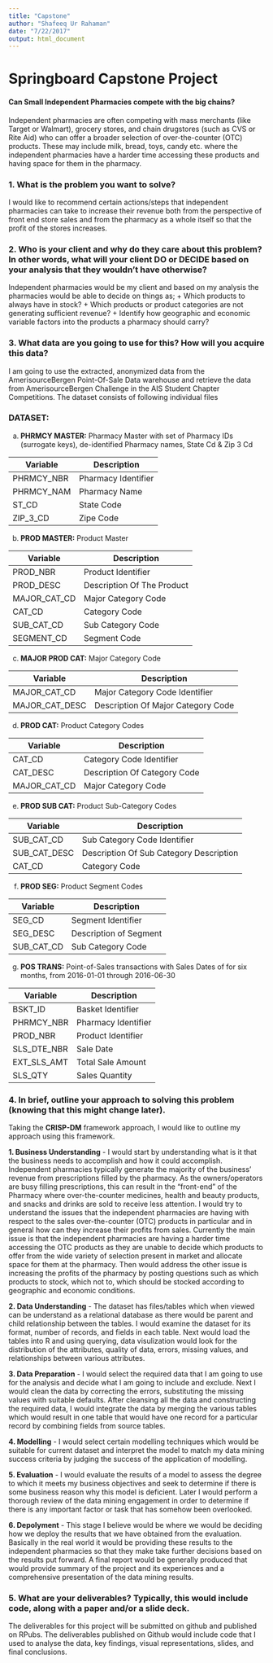 ```yaml
---
title: "Capstone"
author: "Shafeeq Ur Rahaman"
date: "7/22/2017"
output: html_document
---
```


# Springboard Capstone Project  
#### **Can Small Independent Pharmacies compete with the big chains?**

Independent pharmacies are often competing with mass merchants (like Target or Walmart), grocery stores, and chain drugstores (such as CVS or Rite Aid) who can offer a broader selection of over-the-counter (OTC) products. These may include milk, bread, toys, candy etc. where the independent pharmacies have a harder time accessing these products and having space for them in the pharmacy.

### **1. What is the problem you want to solve?**  
I would like to recommend certain actions/steps that independent pharmacies can take to increase their revenue both from the perspective of front end store sales and from the pharmacy as a whole itself so that the profit of the stores increases.

### **2. Who is your client and why do they care about this problem? In other words, what will your client DO or DECIDE based on your analysis that they wouldn’t have otherwise?**

Independent pharmacies would be my client and based on my analysis the pharmacies would be able to decide on things as;
+ Which products to always have in stock?
+ Which products or product categories are not generating sufficient revenue?
+ Identify how geographic and economic variable factors into the products a pharmacy should carry?

### **3. What data are you going to use for this? How will you acquire this data?**

I am going to use the extracted, anonymized data from the AmerisourceBergen Point-Of-Sale Data warehouse and retrieve the data from AmerisourceBergen Challenge in the AIS Student Chapter Competitions. The dataset consists of following individual files

### **DATASET:** ###

a.	**PHRMCY MASTER:** Pharmacy Master with set of Pharmacy IDs (surrogate keys), de-identified Pharmacy names, State Cd & Zip 3 Cd

Variable| Description                                   |  
--------| ----------------------------------------------|  
PHRMCY_NBR | Pharmacy Identifier  
PHRMCY_NAM | Pharmacy Name  
ST_CD | State Code  
ZIP_3_CD | Zipe Code 
    
b.	**PROD MASTER:** Product Master  

Variable| Description                                   |  
--------| ----------------------------------------------| 
PROD_NBR | Product Identifier  
PROD_DESC | Description Of The Product  
MAJOR_CAT_CD | Major Category Code  
CAT_CD | Category Code  
SUB_CAT_CD | Sub Category Code  
SEGMENT_CD | Segment Code  

c.	**MAJOR PROD CAT:** Major Category Code  

Variable| Description                                   |  
--------| ----------------------------------------------| 
MAJOR_CAT_CD | Major Category Code Identifier  
MAJOR_CAT_DESC | Description Of Major Category Code  

d.	**PROD CAT:** Product Category Codes  

Variable| Description                                   |  
--------| ----------------------------------------------| 
CAT_CD | Category Code Identifier  
CAT_DESC | Description Of Category Code  
MAJOR_CAT_CD | Major Category Code  

e.	**PROD SUB CAT:** Product Sub-Category Codes  

Variable| Description                                   |  
--------| ----------------------------------------------| 
SUB_CAT_CD | Sub Category Code Identifier  
SUB_CAT_DESC | Description Of Sub Category Description  
CAT_CD | Category Code  

f.	**PROD SEG:** Product Segment Codes  

Variable| Description                                   |  
--------| ----------------------------------------------| 
SEG_CD | Segment Identifier  
SEG_DESC | Description of Segment  
SUB_CAT_CD | Sub Category Code  

g.	**POS TRANS:** Point-of-Sales transactions with Sales Dates of for six months, from 2016-01-01 through 2016-06-30   

Variable| Description                                   |  
--------| ----------------------------------------------| 
BSKT_ID | Basket Identifier  
PHRMCY_NBR | Pharmacy Identifier  
PROD_NBR | Product Identifier  
SLS_DTE_NBR | Sale Date  
EXT_SLS_AMT | Total Sale Amount  
SLS_QTY | Sales Quantity  

### **4. In brief, outline your approach to solving this problem (knowing that this might change later).**

Taking the **CRISP-DM** framework approach, I would like to outline my approach using this framework.  

**1. Business Understanding** -
I would start by understanding what is it that the business needs to accomplish and how it could accomplish. Independent pharmacies typically generate the majority of the business’ revenue from prescriptions filled by the pharmacy.  As the owners/operators are busy filling prescriptions, this can result in the “front-end” of the Pharmacy where over-the-counter medicines, health and beauty products, and snacks and drinks are sold to receive less attention. I would try to understand the issues that the independent pharmacies are having with respect to the sales over-the-counter (OTC) products in particular and in general how can they increase their profits from sales. Currently the main issue is that the independent pharmacies are having a harder time accessing the OTC products as they are unable to decide which products to offer from the wide variety of selection present in market and allocate space for them at the pharmacy. Then would address the other issue is increasing the profits of the pharmacy by posting questions such as which products to stock, which not to, which should be stocked according to geographic and economic conditions.  

**2. Data Understanding** -
The dataset has files/tables which when viewed can be understand as a relational database as there would be parent and child relationship between the tables. I would examine the dataset for its format, number of records, and fields in each table. Next would load the tables into R and using querying, data visulization would look for the distribution of the attributes, quality of data, errors, missing values, and relationships between various attributes.  

**3. Data Preparation** - 
I would select the required data that I am going to use for the analysis and decide what I am going to include and exclude. Next I would clean the data by correcting the errors, substituting the missing values with suitable defaults. After cleansing all the data and constructing the required data, I would integrate the data by merging the various tables which would result in one table that would have one record for a particular record by combining fields from source tables.  

**4. Modelling** -
I would select certain modelling techniques which would be suitable for current dataset and interpret the model to match my data mining success criteria by judging the success of the application of modelling.  

**5. Evaluation** -
I would evaluate the results of a model to assess the degree to which it meets my business objectives and seek to determine if there is some business reason why this model is deficient. Later I would perform a thorough review of the data mining engagement in order to determine if there is any important factor or task that has somehow been overlooked.  

**6. Depolyment** -
This stage I believe would be where we would be deciding how we deploy the results that we have obtained from the evaluation. Basically in the real world it would be providing these results to the independent pharmacies so that they make take further decisions based on the results put forward. A final report would be generally produced that would provide summary of the project and its experiences and a comprehensive presentation of the data mining results.  

###   **5. What are your deliverables? Typically, this would include code, along with a paper and/or a slide deck.**

The deliverables for this project will be submitted  on github and published on RPubs. The deliverables published on Github would include code that I used to analyse the data, key findings, visual representations, slides, and final conclusions.